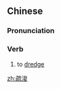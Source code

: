 {{also|疏濬}}
==Chinese==
{{zh-forms|t2=疏濬}}

===Pronunciation===
{{zh-pron
|m=shūjùn
|c=so1 zeon3
|mn=qz,xm,zz:so͘-chùn
|cat=v
}}

===Verb===
{{zh-verb}}

# to [[dredge]] {{gloss|clear the bed of an area of water}}

[[zh:疏浚]]